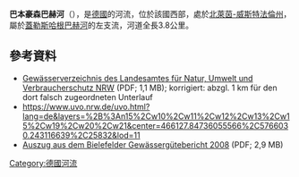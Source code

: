 {{No footnotes|time=2020-07-09T02:40:52+00:00}}
{{Coord|52|3|15.9|N|8|31|1.7|E|display=title}}

'''巴本豪森巴赫河'''（{{lang-de|Babenhausener Bach}}），是[[德國|德國]]的河流，位於該國西部，處於[[北萊茵-威斯特法倫州|北萊茵-威斯特法倫州]]，屬於[[蓋勒斯哈根巴赫河|蓋勒斯哈根巴赫河]]的左支流，河道全長3.8公里。

==參考資料==
* [http://www.lanuv.nrw.de/fileadmin/lanuv/wasser/pdf/Gewaesserverzeichnis%20GSK3C.xls  Gewässerverzeichnis des Landesamtes für Natur, Umwelt und Verbraucherschutz NRW] {{Wayback|url=http://www.lanuv.nrw.de/fileadmin/lanuv/wasser/pdf/Gewaesserverzeichnis%20GSK3C.xls |date=20190808033656 }} (PDF; 1,1 MB); korrigiert: abzgl. 1 km für den dort falsch zugeordneten Unterlauf
* https://www.uvo.nrw.de/uvo.html?lang=de&layers=%2B%3An15%2Cw10%2Cw11%2Cw12%2Cw13%2Cw15%2Cw19%2Cw20%2Cw21&center=466127.84736055566%2C5766030.243116639%2C25832&lod=11 {{Wayback|url=https://www.uvo.nrw.de/uvo.html?lang=de&layers=%2B%3An15%2Cw10%2Cw11%2Cw12%2Cw13%2Cw15%2Cw19%2Cw20%2Cw21&center=466127.84736055566%2C5766030.243116639%2C25832&lod=11 |date=20200708180813 }}
*[http://www.bielefeld.de/ftp/dokumente/Gewaesserguetebericht_2008_mitKarte.pdf Auszug aus dem Bielefelder Gewässergütebericht 2008] {{Wayback|url=http://www.bielefeld.de/ftp/dokumente/Gewaesserguetebericht_2008_mitKarte.pdf |date=20160108233553 }} (PDF; 2,9 MB)

{{Germany-geo-stub}}
[[Category:德國河流|Category:德國河流]]